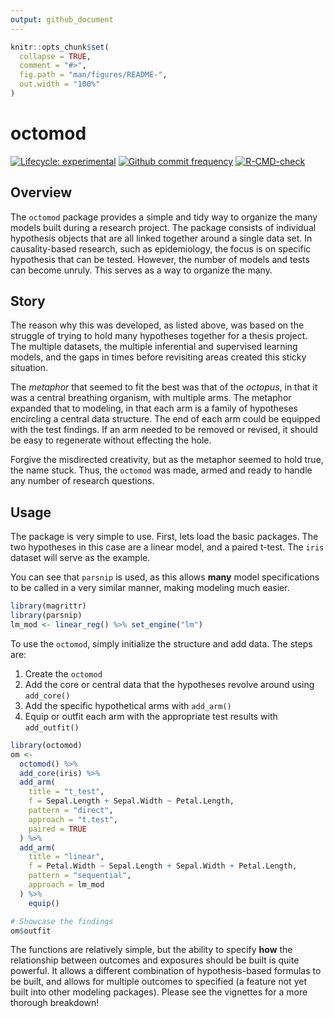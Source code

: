 ```yaml
---
output: github_document
---
```


<!-- README.md is generated from README.Rmd. Please edit that file -->

```r
knitr::opts_chunk$set(
  collapse = TRUE,
  comment = "#>",
  fig.path = "man/figures/README-",
  out.width = "100%"
)
```

# octomod

<!-- badges: start -->

[![Lifecycle: experimental](https://img.shields.io/badge/lifecycle-experimental-orange.svg)](https://www.tidyverse.org/lifecycle/#experimental) [![Github commit frequency](https://img.shields.io/github/commit-activity/w/asshah4/octomod)](https://github.com/asshah4/octomod/graphs/commit-activity) [![R-CMD-check](https://github.com/asshah4/octomod/workflows/R-CMD-check/badge.svg)](https://github.com/asshah4/octomod/actions)

<!-- badges: end -->

## Overview

The `octomod` package provides a simple and tidy way to organize the many models built during a research project. The package consists of individual hypothesis objects that are all linked together around a single data set. In causality-based research, such as epidemiology, the focus is on specific hypothesis that can be tested. However, the number of models and tests can become unruly. This serves as a way to organize the many.

## Story

The reason why this was developed, as listed above, was based on the struggle of trying to hold many hypotheses together for a thesis project. The multiple datasets, the multiple inferential and supervised learning models, and the gaps in times before revisiting areas created this sticky situation.

The *metaphor* that seemed to fit the best was that of the *octopus*, in that it was a central breathing organism, with multiple arms. The metaphor expanded that to modeling, in that each arm is a family of hypotheses encircling a central data structure. The end of each arm could be equipped with the test findings. If an arm needed to be removed or revised, it should be easy to regenerate without effecting the hole.

Forgive the misdirected creativity, but as the metaphor seemed to hold true, the name stuck. Thus, the `octomod` was made, armed and ready to handle any number of research questions.

## Usage

The package is very simple to use. First, lets load the basic packages. The two hypotheses in this case are a linear model, and a paired t-test. The `iris` dataset will serve as the example.

You can see that `parsnip` is used, as this allows **many** model specifications to be called in a very similar manner, making modeling much easier.

```r
library(magrittr)
library(parsnip)
lm_mod <- linear_reg() %>% set_engine("lm")
```

To use the `octomod`, simply initialize the structure and add data. The steps are:

1.  Create the `octomod`
2.  Add the core or central data that the hypotheses revolve around using `add_core()`
3.  Add the specific hypothetical arms with `add_arm()`
4.  Equip or outfit each arm with the appropriate test results with `add_outfit()`

```r
library(octomod)
om <-
  octomod() %>%
  add_core(iris) %>%
  add_arm(
    title = "t_test",
    f = Sepal.Length + Sepal.Width ~ Petal.Length,
    pattern = "direct",
    approach = "t.test",
    paired = TRUE
  ) %>%
  add_arm(
    title = "linear",
    f = Petal.Width ~ Sepal.Length + Sepal.Width + Petal.Length,
    pattern = "sequential",
    approach = lm_mod
  ) %>%
	equip()

# Showcase the findings
om$outfit
```

The functions are relatively simple, but the ability to specify **how** the relationship between outcomes and exposures should be built is quite powerful. It allows a different combination of hypothesis-based formulas to be built, and allows for multiple outcomes to specified (a feature not yet built into other modeling packages). Please see the vignettes for a more thorough breakdown!
